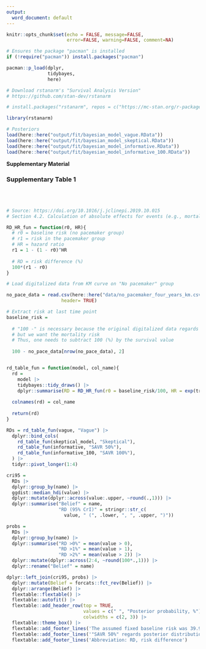 ```yaml
---
output:
  word_document: default
---
```


```r
knitr::opts_chunk$set(echo = FALSE, message=FALSE,
                      error=FALSE, warning=FALSE, comment=NA)
```

```r
# Ensures the package "pacman" is installed
if (!require("pacman")) install.packages("pacman")

pacman::p_load(dplyr,
               tidybayes,
               here)

# Download rstanarm's "Survival Analysis Version" 
# https://github.com/stan-dev/rstanarm

# install.packages("rstanarm", repos = c("https://mc-stan.org/r-packages/", getOption("repos")))

library(rstanarm)
```


```r

# Posteriors
load(here::here("output/fit/bayesian_model_vague.RData"))
load(here::here("output/fit/bayesian_model_skeptical.RData"))
load(here::here("output/fit/bayesian_model_informative.RData"))
load(here::here("output/fit/bayesian_model_informative_100.RData"))

```

**Supplementary Material**


### Supplementary Table 1

<br><br>

```r
# Source: https://doi.org/10.1016/j.jclinepi.2019.10.015
# Section 4.2. Calculation of absolute effects for events (e.g., mortality)

RD_HR_fun = function(r0, HR){
  # r0 = baseline risk (no pacemaker group)
  # r1 = risk in the pacemaker group
  # HR = hazard ratio
  r1 = 1 - (1 - r0)^HR
  
  # RD = risk difference (%)
  100*(r1 - r0)
}

# Load digitalized data from KM curve on "No pacemaker" group

no_pace_data = read.csv(here::here("data/no_pacemaker_four_years_km.csv"),
                    header= TRUE)

# Extract risk at last time point 
baseline_risk = 
  
  # "100 -" is necessary because the original digitalized data regards "Cumulative Survival"
  # but we want the mortality risk
  # Thus, one needs to subtract 100 (%) by the survival value
  
  100 - no_pace_data[nrow(no_pace_data), 2]


rd_table_fun = function(model, col_name){
  rd = 
    model |> 
    tidybayes::tidy_draws() |> 
    dplyr::summarise(RD = RD_HR_fun(r0 = baseline_risk/100, HR = exp(treatPacemaker)))
  
  colnames(rd) = col_name
  
  return(rd)
}

RDs = rd_table_fun(vague, "Vague") |> 
  dplyr::bind_cols(
    rd_table_fun(skeptical_model, "Skeptical"),
    rd_table_fun(informative, "SAVR 50%"),
    rd_table_fun(informative_100, "SAVR 100%"),
  ) |> 
  tidyr::pivot_longer(1:4)

cri95 = 
  RDs |> 
  dplyr::group_by(name) |> 
  ggdist::median_hdi(value) |> 
  dplyr::mutate(dplyr::across(value:.upper, ~round(.,1))) |> 
  dplyr::summarise("Belief" = name,
                   "RD (95% CrI)" = stringr::str_c(
                     value, " (", .lower, ", ", .upper, ")"))

probs = 
  RDs |> 
  dplyr::group_by(name) |> 
  dplyr::summarise("RD >0%" = mean(value > 0),
                   "RD >1%" = mean(value > 1),
                   "RD >2%" = mean(value > 2)) |> 
  dplyr::mutate(dplyr::across(2:4, ~round(100*.,1))) |> 
  dplyr::rename("Belief" = name)

dplyr::left_join(cri95, probs) |> 
  dplyr::mutate(Belief = forcats::fct_rev(Belief)) |> 
  dplyr::arrange(Belief) |> 
  flextable::flextable() |> 
  flextable::autofit() |> 
  flextable::add_header_row(top = TRUE, 
                            values = c(" ", "Posterior probability, %"), 
                            colwidths = c(2, 3)) |> 
  flextable::theme_box() |> 
  flextable::add_footer_lines('The assumed fixed baseline risk was 39.9%, based on the SWEDEHEART TAVR data on patients not exposed to pacemaker at 4 years.') |> 
  flextable::add_footer_lines('"SAVR 50%" regards posterior distribution while assuming a prior based on the surgical aortic valve replacement SWEDEHEART data with 50% of weight. "SAVR 100%" regards the same data, but with 100% weight.') |> 
  flextable::add_footer_lines('Abbreviation: RD, risk difference')
```

